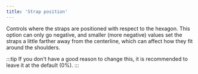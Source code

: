 ```yaml
---
title: 'Strap position'
---
```


Controls where the straps are positioned with respect to the hexagon. This
option can only go negative, and smaller (more negative) values set the straps
a little farther away from the centerline, which can affect how they fit around
the shoulders.

:::tip
If you don't have a good reason to change this, it is recommended to
leave it at the default (0%).
:::
